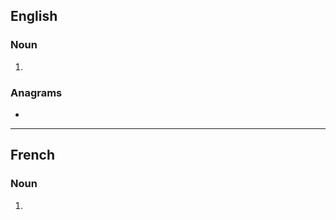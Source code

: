 ==English==

===Noun===
{{head|en|noun plural form}}

# {{plural of|minaret|lang=en}}

===Anagrams===
* {{anagrams|en|Tremains|antmires|artemins|instream|raiments|semirant}}

----

==French==

===Noun===
{{head|fr|noun plural form|g=m}}

# {{plural of|minaret|lang=fr}}